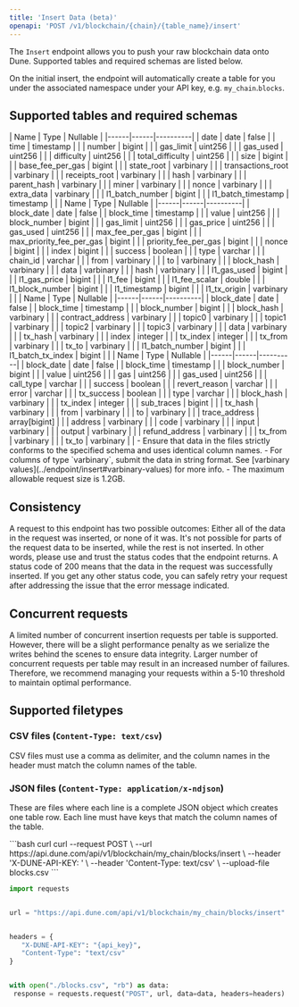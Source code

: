```yaml
---
title: 'Insert Data (beta)'
openapi: 'POST /v1/blockchain/{chain}/{table_name}/insert'
---
```


The `Insert` endpoint allows you to push your raw blockchain data onto Dune. Supported tables and required schemas are listed below. 

On the initial insert, the endpoint will automatically create a table for you under the associated namespace under your API key, e.g. `my_chain`.`blocks`.

## Supported tables and required schemas 

<AccordionGroup>
  <Accordion title="blocks">
    | Name | Type | Nullable |
    |------|------|----------|
    | date | date | false |
    | time | timestamp | |
    | number | bigint | |
    | gas_limit | uint256 | |
    | gas_used | uint256 | |
    | difficulty | uint256 | |
    | total_difficulty | uint256 | |
    | size | bigint | |
    | base_fee_per_gas | bigint | |
    | state_root | varbinary | |
    | transactions_root | varbinary | |
    | receipts_root | varbinary | |
    | hash | varbinary | |
    | parent_hash | varbinary | |
    | miner | varbinary | |
    | nonce | varbinary | |
    | extra_data | varbinary | |
    | l1_batch_number | bigint | |
    | l1_batch_timestamp | timestamp | |
  </Accordion>
  <Accordion title="transactions">
    | Name | Type | Nullable |
    |------|------|----------|
    | block_date | date | false |
    | block_time | timestamp | |
    | value | uint256 | |
    | block_number | bigint | |
    | gas_limit | uint256 | |
    | gas_price | uint256 | |
    | gas_used | uint256 | |
    | max_fee_per_gas | bigint | |
    | max_priority_fee_per_gas | bigint | |
    | priority_fee_per_gas | bigint | |
    | nonce | bigint | |
    | index | bigint | |
    | success | boolean | |
    | type | varchar | |
    | chain_id | varchar | |
    | from | varbinary | |
    | to | varbinary | |
    | block_hash | varbinary | |
    | data | varbinary | |
    | hash | varbinary | |
    | l1_gas_used | bigint | |
    | l1_gas_price | bigint | |
    | l1_fee | bigint | |
    | l1_fee_scalar | double | |
    | l1_block_number | bigint | |
    | l1_timestamp | bigint | |
    | l1_tx_origin | varbinary | |
  </Accordion>
  <Accordion title="logs">
    | Name | Type | Nullable |
    |------|------|----------|
    | block_date | date | false |
    | block_time | timestamp | |
    | block_number | bigint | |
    | block_hash | varbinary | |
    | contract_address | varbinary | |
    | topic0 | varbinary | |
    | topic1 | varbinary | |
    | topic2 | varbinary | |
    | topic3 | varbinary | |
    | data | varbinary | |
    | tx_hash | varbinary | |
    | index | integer | |
    | tx_index | integer | |
    | tx_from | varbinary | |
    | tx_to | varbinary | |
    | l1_batch_number | bigint | |
    | l1_batch_tx_index | bigint | |
  </Accordion>
  <Accordion title="traces">
    | Name | Type | Nullable |
    |------|------|----------|
    | block_date | date | false |
    | block_time | timestamp | |
    | block_number | bigint | |
    | value | uint256 | |
    | gas | uint256 | |
    | gas_used | uint256 | |
    | call_type | varchar | |
    | success | boolean | |
    | revert_reason | varchar | |
    | error | varchar | |
    | tx_success | boolean | |
    | type | varchar | |
    | block_hash | varbinary | |
    | tx_index | integer | |
    | sub_traces | bigint | |
    | tx_hash | varbinary | |
    | from | varbinary | |
    | to | varbinary | |
    | trace_address | array[bigint] | |
    | address | varbinary | |
    | code | varbinary | |
    | input | varbinary | |
    | output | varbinary | |
    | refund_address | varbinary | |
    | tx_from | varbinary | |
    | tx_to | varbinary | |
  </Accordion>
</AccordionGroup>

<Note>
- Ensure that data in the files strictly conforms to the specified schema and uses identical column names.
- For columns of type `varbinary`, submit the data in string format. See [varbinary values](../endpoint/insert#varbinary-values) for more info.
- The maximum allowable request size is 1.2GB.
</Note>

## Consistency
A request to this endpoint has two possible outcomes: Either all of the data in the request was inserted, or none of it was.
It's not possible for parts of the request data to be inserted, while the rest is not inserted.
In other words, please use and trust the status codes that the endpoint returns.
A status code of 200 means that the data in the request was successfully inserted.
If you get any other status code, you can safely retry your request after addressing the issue that the error message indicated.

## Concurrent requests
A limited number of concurrent insertion requests per table is supported. However, there will be a slight performance penalty as we serialize the writes behind the scenes to ensure data integrity. Larger number of concurrent requests per table may result in an increased number of failures. Therefore, we recommend managing your requests within a 5-10 threshold to maintain optimal performance.

## Supported filetypes
### CSV files (`Content-Type: text/csv`)
CSV files must use a comma as delimiter, and the column names in the header must match the column names of the table.

### JSON files (`Content-Type: application/x-ndjson`)
These are files where each line is a complete JSON object which creates one table row.
Each line must have keys that match the column names of the table.


<RequestExample>
```bash curl
curl --request POST \
  --url https://api.dune.com/api/v1/blockchain/my_chain/blocks/insert \
  --header 'X-DUNE-API-KEY: <x-dune-api-key>' \
  --header 'Content-Type: text/csv' \
  --upload-file blocks.csv
```


```python Python
import requests


url = "https://api.dune.com/api/v1/blockchain/my_chain/blocks/insert"


headers = {
   "X-DUNE-API-KEY": "{api_key}", 
   "Content-Type": "text/csv"
}


with open("./blocks.csv", "rb") as data:
 response = requests.request("POST", url, data=data, headers=headers)
```

</RequestExample>
